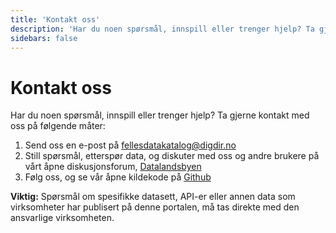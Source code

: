 ```yaml
---
title: 'Kontakt oss'
description: 'Har du noen spørsmål, innspill eller trenger hjelp? Ta gjerne kontakt med oss på følgende måter'
sidebars: false
---
```


# Kontakt oss

<Ingress size="xs">Har du noen spørsmål, innspill eller trenger hjelp? Ta gjerne kontakt med oss på følgende måter:</Ingress>

1. Send oss en e-post på [fellesdatakatalog@digdir.no](mailto:fellesdatakatalog@digdir.no)
2. Still spørsmål, etterspør data, og diskuter med oss og andre brukere på vårt åpne diskusjonsforum, [Datalandsbyen](https://datalandsbyen.norge.no/)
3. Følg oss, og se vår åpne kildekode på [Github](https://github.com/Informasjonsforvaltning)

<Alert severity="info" size="md">
	 <strong>Viktig:</strong> Spørsmål om spesifikke datasett, API-er eller annen data som virksomheter har publisert på denne portalen, må tas direkte med den ansvarlige virksomheten. 
</Alert>